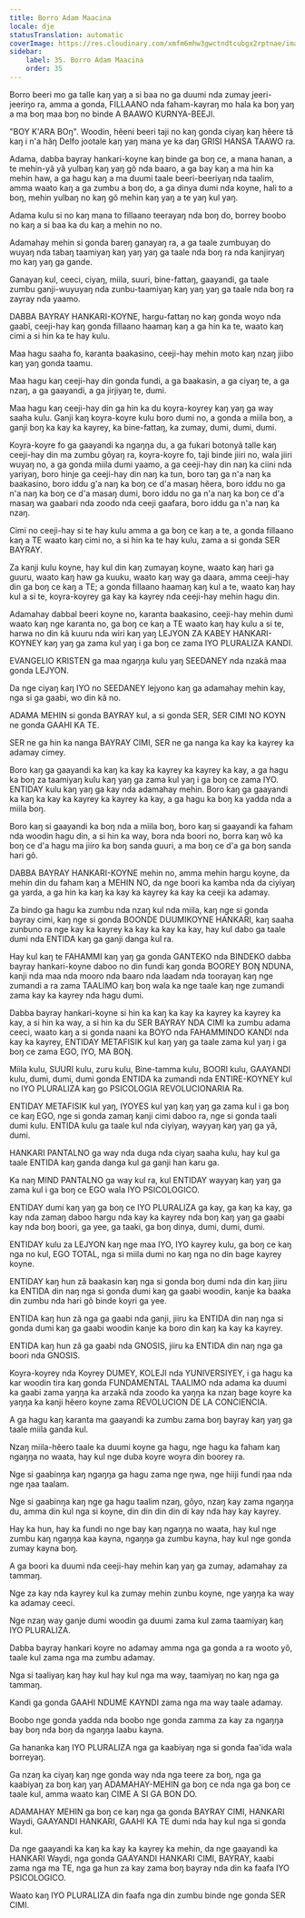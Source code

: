 ```yaml
---
title: Borro Adam Maacina
locale: dje
statusTranslation: automatic
coverImage: https://res.cloudinary.com/xmfm6mhw3gwctndtcubgx2rptnae/image/upload/v1740337243/small_cover_educacion_fundamental_a051170f1c.webp
sidebar:
    label: 35. Borro Adam Maacina
    order: 35
---
```

Borro beeri mo ga talle kaŋ yaŋ a si baa no ga duumi nda zumay jeeri-jeeriŋo ra, amma a gonda, FILLAANO nda faham-kayraŋ mo hala ka boŋ yaŋ a ma boŋ maa bɔŋ no binde A BAAWO KURNYA-BEEJI.

"BOY K'ARA BOŋ".  Woodin, hẽeni beeri taji no kaŋ gonda ciyaŋ kaŋ hẽere tã kaŋ i n'a hãŋ Delfo jootale kaŋ yaŋ mana ye ka daŋ GRISI HANSA TAAWO ra.

Adama, dabba bayray hankari-koyne kaŋ binde ga boŋ ce, a mana hanan, a te mehin-yã yã yulbaŋ kaŋ yaŋ gõ nda baaro, a ga bay kaŋ a ma hin ka mehin haw, a ga hagu kaŋ a ma duumi taale beeri-beeriyaŋ nda taalim, amma waato kaŋ a ga zumbu a boŋ do, a ga dinya dumi nda koyne, hali to a boŋ, mehin yulbaŋ no kaŋ gõ mehin kaŋ yaŋ a te yaŋ kul yaŋ.

Adama kulu si no kaŋ mana to fillaano teerayaŋ nda boŋ do, borrey boobo no kaŋ a si baa ka du kaŋ a mehin no no.

Adamahay mehin si gonda bareŋ ganayaŋ ra, a ga taale zumbuyaŋ do wuyaŋ nda tabaŋ taamiyaŋ kaŋ yaŋ yaŋ ga taale nda boŋ ra nda kanjiryaŋ mo kaŋ yaŋ ga gande.

Ganayaŋ kul, ceeci, ciyaŋ, miila, suuri, bine-fattaŋ, gaayandi, ga taale zumbu ganji-wuyuyaŋ nda zunbu-taamiyaŋ kaŋ yaŋ yaŋ ga taale nda boŋ ra zayray nda yaamo.

DABBA BAYRAY HANKARI-KOYNE, hargu-fattaŋ no kaŋ gonda woyo nda gaabĩ, ceeji-hay kaŋ gonda fillaano haamaŋ kaŋ a ga hin ka te, waato kaŋ cimi a si hin ka te hay kulu.

Maa hagu saaha fo, karanta baakasino, ceeji-hay mehin moto kaŋ nzaŋ jiibo kaŋ yaŋ gonda taamu.

Maa hagu kaŋ ceeji-hay din gonda fundi, a ga baakasin, a ga ciyaŋ te, a ga nzaŋ, a ga gaayandi, a ga jirjiyaŋ te, dumi.

Maa hagu kaŋ ceeji-hay din ga hin ka du koyra-koyrey kaŋ yaŋ ga way saaha kulu. Ganji kaŋ koyra-koyre kulu boro dumi no, a gonda a miila boŋ, a ganji boŋ ka kay ka kayrey, ka bine-fattaŋ, ka zumay, dumi, dumi, dumi.

Koyra-koyre fo ga gaayandi ka ngaŋŋa du, a ga fukari botonyã talle kaŋ ceeji-hay din ma zumbu gõyaŋ ra, koyra-koyre fo, taji binde jiiri no, wala jiiri wuyaŋ no, a ga gonda miila dumi yaamo, a ga ceeji-hay din naŋ ka ciini nda yariyaŋ, boro hinje ga ceeji-hay din naŋ ka tun, boro taŋ ga n'a naŋ ka baakasino, boro iddu g'a naŋ ka boŋ ce d'a masaŋ hẽera, boro iddu no ga n'a naŋ ka boŋ ce d'a masaŋ dumi, boro iddu no ga n'a naŋ ka boŋ ce d'a masaŋ wa gaabari nda zoodo nda ceeji gaafara, boro iddu ga n'a naŋ ka nzaŋ.

Cimi no ceeji-hay si te hay kulu amma a ga boŋ ce kaŋ a te, a gonda fillaano kaŋ a TE waato kaŋ cimi no, a si hin ka te hay kulu, zama a si gonda SER BAYRAY.

Za kanji kulu koyne, hay kul din kaŋ zumayaŋ koyne, waato kaŋ hari ga guuru, waato kaŋ haw ga kuuku, waato kaŋ way ga daara, amma ceeji-hay din ga boŋ ce kaŋ a TE; a gonda fillaano haamaŋ kaŋ kul a te, waato kaŋ hay kul a si te, koyra-koyrey ga kay ka kayrey nda ceeji-hay mehin hagu din.

Adamahay dabbal beeri koyne no, karanta baakasino, ceeji-hay mehin dumi waato kaŋ nge karanta no, ga boŋ ce kaŋ a TE waato kaŋ hay kulu a si te, harwa no din kã kuuru nda wiri kaŋ yaŋ LEJYON ZA KABEY HANKARI-KOYNEY kaŋ yaŋ ga zama kul yaŋ i ga boŋ ce zama IYO PLURALIZA KANDI.

EVANGELIO KRISTEN ga maa ngaŋŋa kulu yaŋ SEEDANEY nda nzakã maa gonda LEJYON.

Da nge ciyaŋ kaŋ IYO no SEEDANEY lejyono kaŋ ga adamahay mehin kay, nga si ga gaabi, wo din kã no.

ADAMA MEHIN si gonda BAYRAY kul, a si gonda SER, SER CIMI NO KOYN ne gonda GAAHI KA TE.

SER ne ga hin ka nanga BAYRAY CIMI, SER ne ga nanga ka kay ka kayrey ka adamay cimey.

Boro kaŋ ga gaayandi ka kaŋ ka kay ka kayrey ka kayrey ka kay, a ga hagu ka boŋ za taamiyaŋ kulu kaŋ yaŋ ga zama kul yaŋ i ga boŋ ce zama IYO. ENTIDAY kulu kaŋ yaŋ ga kay nda adamahay mehin. Boro kaŋ ga gaayandi ka kaŋ ka kay ka kayrey ka kayrey ka kay, a ga hagu ka boŋ ka yadda nda a miila boŋ.

Boro kaŋ si gaayandi ka boŋ nda a miila boŋ, boro kaŋ si gaayandi ka faham nda woodin hagu din, a si hin ka way, bora nda boori no, borra kaŋ wõ ka boŋ ce d'a hagu ma jiiro ka boŋ sanda guuri, a ma boŋ ce d'a ga boŋ sanda hari gõ.

DABBA BAYRAY HANKARI-KOYNE mehin no, amma mehin hargu koyne, da mehin din du faham kaŋ a MEHIN NO, da nge boori ka kamba nda da ciyiyaŋ ga yarda, a ga hin ka kaŋ ka kay ka kayrey ka kay ka ceeji ka adamay.

Za bindo ga hagu ka zumbu nda nzaŋ kul nda miila, kaŋ nge si gonda bayray cimi, kaŋ nge si gonda BOONDE DUUMIKOYNE HANKARI, kaŋ saaha zunbuno ra nge kay ka kayrey ka kay ka kay ka kay, hay kul dabo ga taale dumi nda ENTIDA kaŋ ga ganji danga kul ra.

Hay kul kaŋ te FAHAMMI kaŋ yaŋ ga gonda GANTEKO nda BINDEKO dabba bayray hankari-koyne daboo no din fundi kaŋ gonda BOOREY BOŊ NDUNA, kanji nda maa nda mooro nda baaro nda laadam nda toorayaŋ kaŋ nge zumandi a ra zama TAALIMO kaŋ boŋ wala ka nge taale kaŋ nge zumandi zama kay ka kayrey nda hagu dumi.

Dabba bayray hankari-koyne si hin ka kaŋ ka kay ka kayrey ka kayrey ka kay, a si hin ka way, a si hin ka du SER BAYRAY NDA CIMI ka zumbu adama ceeci, waato kaŋ a si gonda naani ka BOYO nda FAHAMMINDO KANDI nda kay ka kayrey, ENTIDAY METAFISIK kul kaŋ yaŋ ga taale zama kul yaŋ i ga boŋ ce zama EGO, IYO, MA BOŊ.

Miila kulu, SUURI kulu, zuru kulu, Bine-tamma kulu, BOORI kulu, GAAYANDI kulu, dumi, dumi, dumi gonda ENTIDA ka zumandi nda ENTIRE-KOYNEY kul no IYO PLURALIZA kaŋ go PSICOLOGIA REVOLUCIONARIA Ra.

ENTIDAY METAFISIK kul yaŋ, IYOYES kul yaŋ kaŋ yaŋ ga zama kul i ga boŋ ce kaŋ EGO, nge si gonda zamaŋ kanji cimi daboo ra, nge si gonda taali dumi kulu. ENTIDA kulu ga taale kul nda ciyiyaŋ, wayyaŋ kaŋ yaŋ ga yã, dumi.

HANKARI PANTALNO ga way nda duga nda ciyaŋ saaha kulu, hay kul ga taale ENTIDA kaŋ ganda danga kul ga ganji han karu ga.

Ka naŋ MIND PANTALNO  ga way kul ra, kul ENTIDAY wayyaŋ kaŋ yaŋ ga zama kul i ga boŋ ce EGO wala IYO PSICOLOGICO.

ENTIDAY dumi kaŋ yaŋ ga boŋ ce IYO PLURALIZA ga kay, ga kaŋ ka kay, ga kay nda zamaŋ daboo hargu nda kay ka kayrey nda boŋ kaŋ yaŋ ga gaabi kay nda boŋ boori, ga yee, ga taaki, ga boŋ dinya, dumi, dumi, dumi.

ENTIDAY kulu za LEJYON kaŋ nge maa IYO, IYO kayrey kulu, ga boŋ ce kaŋ nga no kul, EGO TOTAL, nga si miila dumi no kaŋ nga no din bage kayrey koyne.

ENTIDAY kaŋ hun zã baakasin kaŋ nga si gonda boŋ dumi nda din kaŋ jiiru ka ENTIDA din naŋ nga si gonda dumi kaŋ ga gaabi woodin, kanje ka baaka din zumbu nda hari gõ binde koyri ga yee.

ENTIDA kaŋ hun zã nga ga gaabi nda ganji, jiiru ka ENTIDA din naŋ nga si gonda dumi kaŋ ga gaabi woodin kanje ka boro din kaŋ ka kay ka kayrey.

ENTIDA kaŋ hun zã ga gaabi nda GNOSIS, jiiru ka ENTIDA din naŋ nga ga boori nda GNOSIS.

Koyra-koyrey nda Koyrey DUMEY, KOLEJI nda YUNIVERSIYEY, i ga hagu ka kar woodin tira kaŋ gonda FUNDAMENTAL TAALIMO nda adama ka duumi ka gaabi zama yaŋŋa ka arzakã nda zoodo ka yaŋŋa ka nzaŋ bage koyre ka yaŋŋa ka kanji hẽero koyne zama REVOLUCION DE LA CONCIENCIA.

A ga hagu kaŋ karanta ma gaayandi ka zumbu zama boŋ bayray kaŋ yaŋ ga taale miila ganda kul.

Nzaŋ miila-hẽero taale ka duumi koyne ga hagu, nge hagu ka faham kaŋ ngaŋŋa no waata, hay kul nge duba koyre woyra din boorey ra.

Nge si gaabinŋa kaŋ ngaŋŋa ga hagu zama nge ŋwa, nge hiiji fundi ŋaa nda nge ŋaa taalam.

Nge si gaabinŋa kaŋ nge ga hagu taalim nzaŋ, gõyo, nzaŋ kay zama ngaŋŋa du, amma din kul nga si koyne, din din din din di kay nda hay kay kayrey.

Hay ka hun, hay ka fundi no nge bay kaŋ ngaŋŋa no waata, hay kul nge zumbu kaŋ ngaŋŋa kaa kayna, ngaŋŋa ga zumbu kayna, hay kul nge gonda zumay kayna boŋ.

A ga boori ka duumi nda ceeji-hay mehin kaŋ yaŋ ga zumay, adamahay za tammaŋ.

Nge za kay nda kayrey kul ka zumay mehin zunbu koyne, nge yaŋŋa ka way ka adamay ceeci.

Nge nzaŋ way ganje dumi woodin ga duumi zama kul zama taamiyaŋ kaŋ IYO PLURALIZA.

Dabba bayray hankari koyre no adamay amma nga ga gonda a ra wooto yõ, taale kul zama nga ma zumbu adamay.

Nga si taaliyaŋ kaŋ hay kul hay kul nga ma way, taamiyaŋ no kaŋ nga ga tammaŋ.

Kandi ga gonda GAAHI NDUME KAYNDI zama nga ma way taale adamay.

Boobo nge gonda yadda nda boobo nge gonda zamma za kay za ngaŋŋa bay boŋ nda boŋ da ngaŋŋa laabu kayna.

Ga hananka kaŋ IYO PLURALIZA nga ga kaabiyaŋ nga si gonda faa'ida wala borreyaŋ.

Ga nzaŋ ka ciyaŋ kaŋ nge gonda way nda nga teere za boŋ, nga ga kaabiyaŋ za boŋ kaŋ yaŋ ADAMAHAY-MEHIN ga boŋ ce nda nga ga boŋ ce taale kul, amma waato kaŋ CIME A SI GA BON DO.

ADAMAHAY MEHIN ga boŋ ce kaŋ nga ga gonda BAYRAY CIMI, HANKARI Waydi, GAAYANDI HANKARI, GAAHI KA TE dumi nda hay kul nga si gonda kul.

Da nge gaayandi ka kaŋ ka kay ka kayrey ka mehin, da nge gaayandi ka HANKARI Waydi, nga gonda GAAYANDI HANKARI CIMI, BAYRAY, kaabi zama nga ma TE, nga ga hun za kay zama boŋ bayray nda din ka faafa IYO PSICOLOGICO.

Waato kaŋ IYO PLURALIZA din faafa nga din zumbu binde nge gonda SER CIMI.

